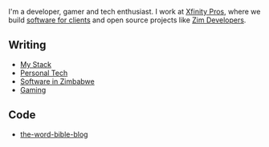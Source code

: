 
<NameTransition />

I'm a developer, gamer and tech enthusiast. I work at [Xfinity Pros](https://www.xfinitypros.com), where we build [software for clients](/work) and open source projects like [Zim Developers](https://zimdevelopers.com).

## Writing

- [My Stack](/n/coding-stack)
- [Personal Tech](/n/personal-tech)
- [Software in Zimbabwe](/n/software-in-zimbabwe)
- [Gaming](/n/gaming)

## Code

- [the-word-bible-blog](https://github.com/tinomazorodze/theword.fyi)
